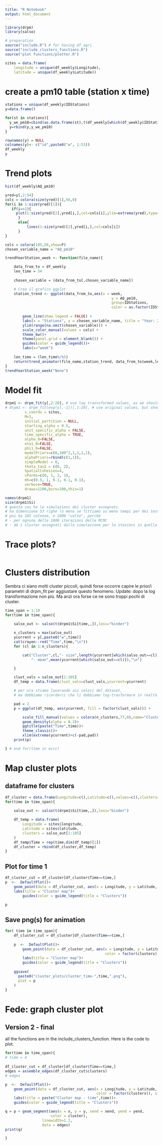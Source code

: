 ```yaml
---
title: "R Notebook"
output: html_document
---
```


```r
library(drpm)
library(salso)

# preparation
source("include.R") # for having df_agri
source("include_clusters_functions.R")
source("plot functions/plotter.R")

sites = data.frame(
	longitude = unique(df_weekly$Longitude), 
	latitude = unique(df_weekly$Latitude))
```



# create a pm10 table (station x time)
```r
stations = unique(df_weekly$IDStations)
y=data.frame()

for(st in stations){
  y_we_pm10=cbind(as.data.frame(st),t(df_weekly[which(df_weekly$IDStations==st),"AQ_pm10"]))
  y=rbind(y,y_we_pm10)
}

rownames(y) = NULL
colnames(y)<- c("id",paste0("w", 1:53))
df_weekly
y
```


# Trend plots
```r
hist(df_weekly$AQ_pm10)
```

```r
yred=y[,2:54]
cols = colora(size(yred)[1],56,0)
for(i in 1:size(yred)[1]){
   if(i==1){
     plot(1:size(yred)[2],yred[i,],col=cols[i],ylim=extrema(yred),type='l',xlab='weeks',ylab='pm10')
 	  } 
	  else{
		  lines(1:size(yred)[2],yred[i,],col=cols[i])
	  }
}
```

```r
cols = colora(105,56,show=F)
chosen_variable_name = "AQ_pm10"

trendYearStation_week <- function(file_name){

	data_from_to = df_weekly
	len_time = 54
	
	chosen_variable = (data_from_to[,chosen_variable_name])

	# Crea il grafico ggplot
	station_trend <- ggplot(data_from_to,aes(x = week, 
												 y = AQ_pm10,
												 group=IDStations, 
												 color = as.factor(IDStations))) +
		
		geom_line(show.legend = FALSE) +
		labs(x = "Stations", y = chosen_variable_name, title = "Year: 2018 all stations") +
		ylim(range(na.omit(chosen_variable))) +
		scale_color_manual(values = cols) +
		theme_bw()+
		theme(panel.grid = element_blank()) +
		guides(color = guide_legend())+
		labs(x="week")
	
	len_time = (len_time%/%5)
	return(trend_animator(file_name,station_trend, data_from_to$week,len_time))
}
trendYearStation_week("None")
```



# Model fit
```r
drpm1 <- drpm_fit(y[,2:20], # use log trasnsformed values, as we should
# drpm1 <- drpm_fit(exp(y[,-1])[,1:20], # use original values, but should be a wrong approach
		 s_coords = sites,
         M=1,
         initial_partition = NULL,
         starting_alpha = 0.5,
         unit_specific_alpha = FALSE,
         time_specific_alpha = TRUE,
         alpha_0=FALSE,
         eta1_0=FALSE,
         phi1_0=FALSE,
         modelPriors=c(0,100^2,1,1,1,1),
         alphaPriors=rbind(c(1,1)),
         simpleModel = 0,
         theta_tau2 = c(0, 2),
         SpatialCohesion=4,
         cParms=c(0, 1, 2, 1),
         mh=c(0.5, 1, 0.1, 0.1, 0.1),
         verbose=TRUE,
         draws=1100,burn=100,thin=1)
```

```r
names(drpm1)
size(drpm1$Si)
# questa cos ha le simulazioni dei cluster assegnati
# ha dimensione 53 righe (o meno se fittiamo su meno tempi per dei test),
# poi ha 105 colonne, e 1000 "volte", perché
# - per ognuna delle 1000 iterazioni delle MCMC
# - dà i cluster assegnati dalla simulazione per le stazioni in quella simulazione
```


# Trace plots?
```r

```


# Clusters distribution
Sembra ci siano molti cluster piccoli, quindi forse occorre capire le prior/i parametri di drpm_fit per aggiustare questo fenomeno.
Update: dopo la log transformazione non più. Ma anzi ora forse ce ne sono troppi pochi di cluster.

```r
time_span = 1:10
for(time in time_span){

	salso_out <- salso(t(drpm1$Si[time,,]),loss="binder")
		
	n_clusters = max(salso_out)
	ycurrent = y[,paste0("w",time)]
	cat(crayon::red("Time",time,"\n"))
	for (cl in 1:n_clusters){

		cat("Cluster",cl,"- size",length(ycurrent[which(salso_out==cl)]),
			"- mean",mean(ycurrent[which(salso_out==cl)]),"\n")

	}

	clust_vals = salso_out[1:105]
	df_temp = data.frame(clust_vals=clust_vals,ycurrent=ycurrent)

	# per ora stiamo lavorando sui valori del dataset,
	# ma dobbiamo ricordarci che li dobbiamo log-trasformare in realtà

	pad = 2	
	p = ggplot(df_temp, aes(ycurrent, fill = factor(clust_vals))) +

		scale_fill_manual(values = colora(n_clusters,77,0),name="Cluster")+
		geom_density(alpha = 0.3)+
		ggtitle(paste("Time",time))+
		theme_classic()+
		xlim(extrema(ycurrent)+c(-pad,pad))
	print(p)

} # end for(time in eccc)
```






# Map cluster plots
## dataframe for clusters
```r
df_cluster = data.frame(Longitude=c(),Latitude=c(),values=c(),clusters=c(),Time=c())
for(time in time_span){

	salso_out <- salso(t(drpm1$Si[time,,]),loss="binder")
	
	df_temp = data.frame(
		Longitude = sites$longitude,
		Latitude = sites$latitude,
		clusters = salso_out[1:105]
	)
	df_temp$Time = rep(time,dim(df_temp)[1])
	df_cluster = rbind(df_cluster,df_temp)
}
```


## Plot for time 1
```r
df_cluster_cut = df_cluster[df_cluster$Time==time,]
p  <-  DefaultPlot()+
	geom_point(data = df_cluster_cut, aes(x = Longitude, y = Latitude, color = factor(clusters)), size = 3)+
	labs(title = "Cluster map")+
		guides(color = guide_legend(title = "Clusters"))

p
```



## Save png(s) for animation
```r
for( time in time_span){
	df_cluster_cut = df_cluster[df_cluster$Time==time,]
	
	p  <-  DefaultPlot()+
		geom_point(data = df_cluster_cut, aes(x = Longitude, y = Latitude, 
											  color = factor(clusters)), size = 3)+
		labs(title = "Cluster map")+
		guides(color = guide_legend(title = "Clusters"))
	
	ggsave(
	  paste0("cluster_plots/cluster_time-",time,".png"),
	  plot = p
	)
}

```



# Fede: graph cluster plot

## Version 2 - final
all the functions are in the include_clusters_function. Here is the code to plot.
```r
for(time in time_span){
# time = 4
	
df_cluster_cut = df_cluster[df_cluster$Time==time,]
edges = assemble_edges(df_cluster_cut$clusters)
# edges

p  <-  DefaultPlot()+
	geom_point(data = df_cluster_cut, aes(x = Longitude, y = Latitude,
										  color = factor(clusters)), size = 1)+
	labs(title = paste("Cluster map - time",time))+
	guides(color = guide_legend(title = "Clusters"))

q = p + geom_segment(aes(x = x, y = y, xend = xend, yend = yend,
					 color = cluster),
				 linewidth=1.2,
				 data = edges)
print(q)

}
```




